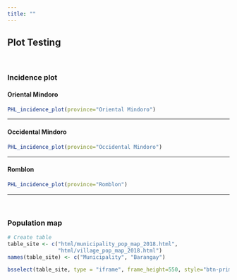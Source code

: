 ```yaml
---
title: ""
---
```


## Plot Testing  

<br>

### Incidence plot {.tabset}

#### Oriental Mindoro

```r
PHL_incidence_plot(province="Oriental Mindoro")
```

***

#### Occidental Mindoro

```r
PHL_incidence_plot(province="Occidental Mindoro")
```

*** 

#### Romblon

```r
PHL_incidence_plot(province="Romblon")
```

***

<br>

### Population map  
  
```r
# Create table
table_site <- c("html/municipality_pop_map_2018.html",
                "html/village_pop_map_2018.html")
names(table_site) <- c("Municipality", "Barangay")

bsselect(table_site, type = "iframe", frame_height=550, style="btn-primary", show_tick=TRUE, height=0)
```
